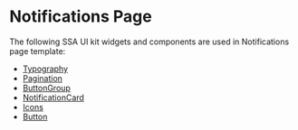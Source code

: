 

<Meta title="Templates/Notifications Page/Documentation" />

# Notifications Page

The following SSA UI kit widgets and components are used in Notifications page template:
- [Typography](https://uikit.ssa.group/?path=/docs/@ssa-ui-kit/core_components-typography--docs)
- [Pagination](https://uikit.ssa.group/?path=/docs/@ssa-ui-kit/core_widgets-pagination--docs)
- [ButtonGroup](https://uikit.ssa.group/?path=/docs/@ssa-ui-kit/core_components-buttongroup--docs)
- [NotificationCard](https://uikit.ssa.group/?path=/docs/@ssa-ui-kit/core_widgets-notificationcard--docs)
- [Icons](https://uikit.ssa.group/?path=/docs/@ssa-ui-kit/core_components-icons--docs)
- [Button](https://uikit.ssa.group/?path=/docs/@ssa-ui-kit/core_components-button--docs)
